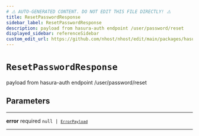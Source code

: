 ```yaml
---
# ⚠️ AUTO-GENERATED CONTENT. DO NOT EDIT THIS FILE DIRECTLY! ⚠️
title: ResetPasswordResponse
sidebar_label: ResetPasswordResponse
description: payload from hasura-auth endpoint /user/password/reset
displayed_sidebar: referenceSidebar
custom_edit_url: https://github.com/nhost/nhost/edit/main/packages/hasura-auth-js/src/types/hasura-auth/responses.ts#L32
---
```


# `ResetPasswordResponse`

payload from hasura-auth endpoint /user/password/reset

## Parameters

---

**<span className="parameter-name">error</span>** <span className="optional-status">required</span> <code>null &#124; [`ErrorPayload`](/reference/docgen/javascript/auth/types/error-payload)</code>

---
